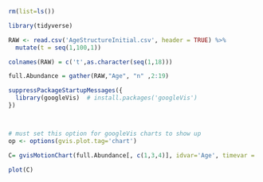```r

rm(list=ls())

library(tidyverse)

RAW <- read.csv('AgeStructureInitial.csv', header = TRUE) %>%
  mutate(t = seq(1,100,1))

colnames(RAW) = c('t',as.character(seq(1,18)))

full.Abundance = gather(RAW,"Age", "n" ,2:19) 

```



```r
suppressPackageStartupMessages({
  library(googleVis)  # install.packages('googleVis')
})



# must set this option for googleVis charts to show up
op <- options(gvis.plot.tag='chart')
```


```r

C= gvisMotionChart(full.Abundance[, c(1,3,4)], idvar='Age', timevar = 't', sizevar = 'n')

plot(C)



```
